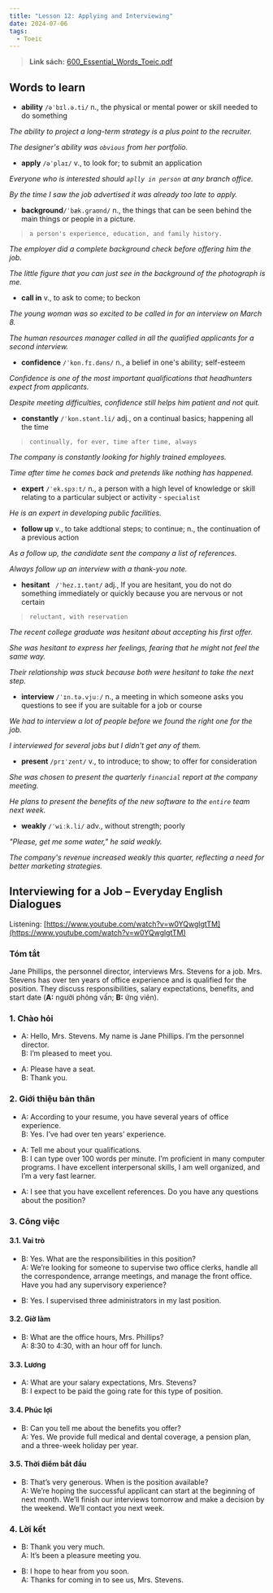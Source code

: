 ```yaml
---
title: "Lesson 12: Applying and Interviewing"
date: 2024-07-06
tags: 
  - Toeic
---
```

> **Link sách:** [600_Essential_Words_Toeic.pdf](/public/toeic/600_Essential_Words_Toeic.pdf)

## Words to learn

- **ability** `/əˈbɪl.ə.ti/` n., the physical or mental power or skill needed to do something

*The ability to project a long-term strategy is a plus point to the recruiter.*

*The designer's ability was `obvious` from her portfolio.*

- **apply** `/əˈplaɪ/` v., to look for; to submit an application

*Everyone who is interested should `aplly in person` at any branch office.*

*By the time I saw the job advertised it was already too late to apply.*

- **background**`/ˈbæk.ɡraʊnd/` n., the things that can be seen behind the main things or people in a picture.

> `a person's experience, education, and family history.`

*The employer did a complete background check before offering him the job.*

*The little figure that you can just see in the background of the photograph is me.*

- **call in** v., to ask to come; to beckon 

*The young woman was so excited to be called in for an interview on March 8.*

*The human resources manager called in all the qualified applicants for a second interview.*

- **confidence** `/ˈkɒn.fɪ.dəns/` n., a belief in one's ability; self-esteem

*Confidence is one of the most important qualifications that headhunters expect from applicants.*

*Despite meeting difficulties, confidence still helps him patient and not quit.*

- **constantly** `/ˈkɒn.stənt.li/` adj., on a continual basics; happening all the time

> `continually, for ever, time after time, always`

*The company is constantly looking for highly trained employees.*

*Time after time he comes back and pretends like nothing has happened.*

- **expert** `/ˈek.spɜːt/` n., a person with a high level of knowledge or skill relating to a particular subject or activity - `specialist`

*He is an expert in developing public facilities.*

- **follow up** v., to take addtional steps; to continue; n., the continuation of a previous action

*As a follow up, the candidate sent the company a list of references.*

*Always follow up an interview with a thank-you note.*

- **hesitant** ` /ˈhez.ɪ.tənt/` adj., If you are hesitant, you do not do something immediately or quickly because you are nervous or not certain 

> `reluctant, with reservation`

*The recent college graduate was hesitant about accepting his first offer.*

*She was hesitant to express her feelings, fearing that he might not feel the same way.*

*Their relationship was stuck because both were hesitant to take the next step.*

- **interview** `/ˈɪn.tə.vjuː/` n., a meeting in which someone asks you questions to see if you are suitable for a job or course

*We had to interview a lot of people before we found the right one for the job.*

*I interviewed for several jobs but I didn't get any of them.*

- **present** `/prɪˈzent/` v., to introduce; to show; to offer for consideration 

*She was chosen to present the quarterly `financial` report at the company meeting.*

*He plans to present the benefits of the new software to the `entire` team next week.*

- **weakly** `/ˈwiːk.li/` adv., without strength; poorly

*"Please, get me some water," he said weakly.*

*The company's revenue increased weakly this quarter, reflecting a need for better marketing strategies.*

## Interviewing for a Job – Everyday English Dialogues

Listening: [https://www.youtube.com/watch?v=w0YQwglgtTM](https://www.youtube.com/watch?v=w0YQwglgtTM)

### Tóm tắt

Jane Phillips, the personnel director, interviews Mrs. Stevens for a job. Mrs. Stevens has over ten years of office experience and is qualified for the position. They discuss responsibilities, salary expectations, benefits, and start date (**A:** người phỏng vấn; **B:** ứng viên).
### 1. Chào hỏi

- A: Hello, Mrs. Stevens. My name is Jane Phillips.  I’m the personnel director.
<br/> B: I’m pleased to meet you.

- A: Please have a seat.
<br/> B: Thank you.

### 2. Giới thiệu bản thân

- A: According to your resume, you have  several years of office experience. 
<br/> B: Yes. I’ve had over ten years’ experience.

- A: Tell me about your qualifications.
<br/> B: I can type over 100 words per minute.  I’m proficient in many computer programs. I have excellent interpersonal skills, I am  well organized, and I’m a very fast learner.

- A: I see that you have excellent references.  Do you have any questions about the position?

### 3. Công việc

#### 3.1. Vai trò

- B: Yes. What are the responsibilities in this position?
<br/>A: We’re looking for someone to supervise two  office clerks, handle all the correspondence, arrange meetings, and manage the front office.  Have you had any supervisory experience?

- B: Yes. I supervised three  administrators in my last position.

#### 3.2. Giờ làm

- B: What are the office hours, Mrs. Phillips?
<br/>A: 8:30 to 4:30, with an hour off for lunch.

#### 3.3. Lương

- A: What are your salary expectations, Mrs. Stevens?
<br/>B: I expect to be paid the going  rate for this type of position.

#### 3.4. Phúc lợi

- B: Can you tell me about the benefits you offer?
<br/>A: Yes. We provide full medical and dental coverage,  a pension plan, and a three-week holiday per year.

#### 3.5. Thời điểm bắt đầu

- B: That’s very generous. When is the position available?
<br/>A: We’re hoping the successful applicant can start  at the beginning of next month. We’ll finish our interviews tomorrow and make a decision by the weekend. We’ll contact you next week. 

### 4. Lời kết

- B: Thank you very much.
<br/>A: It’s been a pleasure meeting you. 

- B: I hope to hear from you soon. 
<br/> A: Thanks for coming in to see us, Mrs. Stevens.

